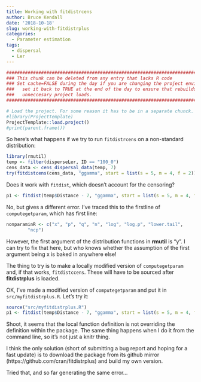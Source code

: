 ```yaml
---
title: Working with fitdistrcens
author: Bruce Kendall
date: '2018-10-18'
slug: working-with-fitdistrplus
categories:
  - Parameter estimation
tags:
  - dispersal
  - Ler
---
```

```r
#######################################################################################
### This chunk can be deleted from any entry that lacks R code                      ###
### Set cache=FALSE during the day if you are changing the project environment;     ###
###   set it back to TRUE at the end of the day to ensure that rebuilds don't do    ###
###   unneccesary project loads.                                                    ###
#######################################################################################

# Load the project. For some reason it has to be in a separate chunck.
#library(ProjectTemplate)
ProjectTemplate::load.project()
#print(parent.frame())
```
So here's what happens if we try to run `fitdistrcens` on a non-standard distribution:
```r
library(rmutil)
temp <- filter(disperseLer, ID == "100_0")
cens_data <- cens_dispersal_data(temp, 7)
try(fitdistcens(cens_data, "ggamma", start = list(s = 5, m = 4, f = 2)), outFile = stdout())
```

Does it work with `fitdist`, which doesn't account for the censoring?
```r
p1 <- fitdist(temp$Distance - 7, "ggamma", start = list(s = 5, m = 4, f = 2))
```
No, but gives a different error. I've traced this to the firstline of `computegetparam`, which has first line:
```r
nonparaminR <- c("x", "p", "q", "n", "log", "log.p", "lower.tail", 
        "ncp")
```
However, the first argument of the distribution functions in **rmutil** is "y". I can try to fix that here, but who knows whether the assumption of the first argument being x is baked in anywhere else!

The thing to try is to make a locally modified version of `computegetparam` and, if that works, `fitdistccens`. These will have to be sourced after **fitdistrplus** is loaded.

OK, I've made a modified version of `computegetparam` and put it in `src/myfitdistrplus.R`. Let's try it:
```r
source("src/myfitdistrplus.R")
p1 <- fitdist(temp$Distance - 7, "ggamma", start = list(s = 5, m = 4, f = 2))
```
Shoot, it seems that the local function definition is not overriding the definition within the package. The same thing happens when I do it from the command line, so it's not just a knitr thing.

I think the only solution (short of submitting a bug report and hoping for a fast update) is to download the package from its github mirror (https://github.com/cran/fitdistrplus) and build my own version.

Tried that, and so far generating the same error...
